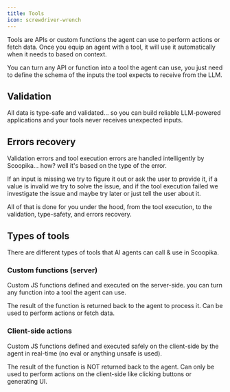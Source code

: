 ```yaml
---
title: Tools
icon: screwdriver-wrench
---
```


Tools are APIs or custom functions the agent can use to perform actions or fetch data. Once you equip an agent with a tool, it will use it automatically when it needs to based on context.

You can turn any API or function into a tool the agent can use, you just need to define the schema of the inputs the tool expects to receive from the LLM.

## Validation

All data is type-safe and validated... so you can build reliable LLM-powered applications and your tools never receives unexpected inputs.

## Errors recovery

Validation errors and tool execution errors are handled intelligently by Scoopika... how? well it's based on the type of the error.

If an input is missing we try to figure it out or ask the user to provide it, if a value is invalid we try to solve the issue, and if the tool execution failed we investigate the issue and maybe try later or just tell the user about it.

All of that is done for you under the hood, from the tool execution, to the validation, type-safety, and errors recovery.

## Types of tools

There are different types of tools that AI agents can call & use in Scoopika.

### Custom functions (server)

Custom JS functions defined and executed on the server-side. you can turn any function into a tool the agent can use.

The result of the function is returned back to the agent to process it.
Can be used to perform actions or fetch data.

### Client-side actions

Custom JS functions defined and executed safely on the client-side by the agent in real-time (no eval or anything unsafe is used).

The result of the function is NOT returned back to the agent.
Can only be used to perform actions on the client-side like clicking buttons or generating UI.
